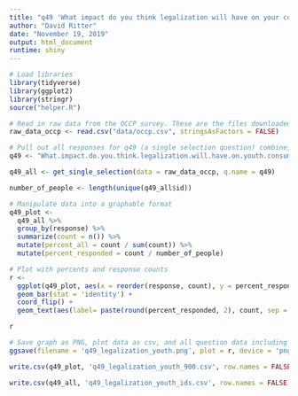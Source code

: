 ```yaml
---
title: "q49 'What impact do you think legalization will have on your consumption of cannabis?' (OCCP)"
author: "David Ritter"
date: "November 19, 2019"
output: html_document
runtime: shiny
---
```


```r
# Load libraries
library(tidyverse)
library(ggplot2)
library(stringr)
source("helper.R")
```

```r
# Read in raw data from the OCCP survey. These are the files downloaded from survey monkey saved as a .csv
raw_data_occp <- read.csv("data/occp.csv", stringsAsFactors = FALSE)
```

```r
# Pull out all responses for q49 (a single selection question) combine, then determine 'question n'
q49 <- "What.impact.do.you.think.legalization.will.have.on.youth.consumption.of.cannabis."

q49_all <- get_single_selection(data = raw_data_occp, q.name = q49)

number_of_people <- length(unique(q49_all$id))
```

```r
# Manipulate data into a graphable format
q49_plot <- 
  q49_all %>%
  group_by(response) %>%
  summarize(count = n()) %>%
  mutate(percent_all = count / sum(count)) %>%
  mutate(percent_responded = count / number_of_people)
```

```r
# Plot with percents and response counts
r <- 
  ggplot(q49_plot, aes(x = reorder(response, count), y = percent_responded)) +
  geom_bar(stat = 'identity') +
  coord_flip() +
  geom_text(aes(label= paste(round(percent_responded, 2), count, sep = "***")))

r
```

```r
# Save graph as PNG, plot data as csv, and all question data including response IDs as csv (save question n and N at end of plot file as "_x.x")
ggsave(filename = 'q49_legalization_youth.png', plot = r, device = 'png')

write.csv(q49_plot, 'q49_legalization_youth_900.csv', row.names = FALSE)

write.csv(q49_all, 'q49_legalization_youth_ids.csv', row.names = FALSE)
```